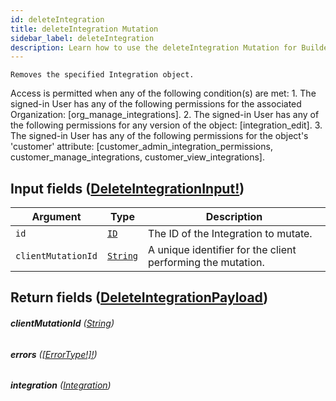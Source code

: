 ```yaml
---
id: deleteIntegration
title: deleteIntegration Mutation
sidebar_label: deleteIntegration
description: Learn how to use the deleteIntegration Mutation for Builder's API.
---
```


    Removes the specified Integration object.

Access is permitted when any of the following condition(s) are met: 1. The signed-in User has any of the following permissions for the associated Organization: [org_manage_integrations]. 2. The signed-in User has any of the following permissions for any version of the object: [integration_edit]. 3. The signed-in User has any of the following permissions for the object's 'customer' attribute: [customer_admin_integration_permissions, customer_manage_integrations, customer_view_integrations].

## Input fields ([DeleteIntegrationInput!](/composer/builder/api/schema/input_object/DeleteIntegrationInput.mdx))

| Argument           | Type                                     | Description                                                 |
| ------------------ | ---------------------------------------- | ----------------------------------------------------------- |
| `id`               | [`ID`](/composer/builder/api/schema/scalar/ID.mdx)         | The ID of the Integration to mutate.                        |
| `clientMutationId` | [`String`](/composer/builder/api/schema/scalar/String.mdx) | A unique identifier for the client performing the mutation. |

## Return fields ([DeleteIntegrationPayload](/composer/builder/api/schema/object/DeleteIntegrationPayload.mdx))

###### <b>clientMutationId</b> ([String](/composer/builder/api/schema/scalar/String.mdx))

###### <b>errors</b> ([[ErrorType!]!](/composer/builder/api/schema/object/ErrorType.mdx))

###### <b>integration</b> ([Integration](/composer/builder/api/schema/object/Integration.mdx))
